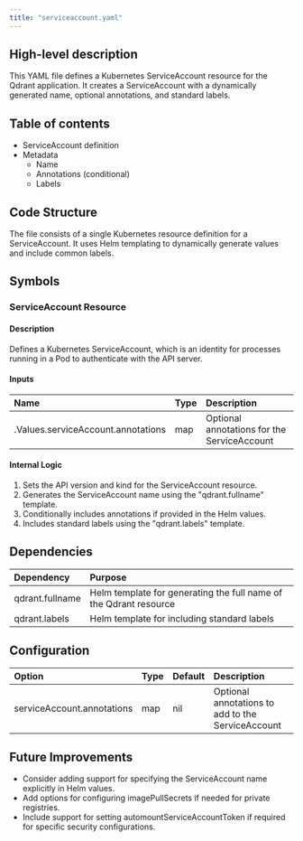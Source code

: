 ```yaml
---
title: "serviceaccount.yaml"
---
```


## High-level description
This YAML file defines a Kubernetes ServiceAccount resource for the Qdrant application. It creates a ServiceAccount with a dynamically generated name, optional annotations, and standard labels.

## Table of contents
- ServiceAccount definition
- Metadata
  - Name
  - Annotations (conditional)
  - Labels

## Code Structure
The file consists of a single Kubernetes resource definition for a ServiceAccount. It uses Helm templating to dynamically generate values and include common labels.

## Symbols

### ServiceAccount Resource
#### Description
Defines a Kubernetes ServiceAccount, which is an identity for processes running in a Pod to authenticate with the API server.

#### Inputs
| Name | Type | Description |
|:-----|:-----|:------------|
| .Values.serviceAccount.annotations | map | Optional annotations for the ServiceAccount |

#### Internal Logic
1. Sets the API version and kind for the ServiceAccount resource.
2. Generates the ServiceAccount name using the "qdrant.fullname" template.
3. Conditionally includes annotations if provided in the Helm values.
4. Includes standard labels using the "qdrant.labels" template.

## Dependencies
| Dependency | Purpose |
|:-----------|:--------|
| qdrant.fullname | Helm template for generating the full name of the Qdrant resource |
| qdrant.labels | Helm template for including standard labels |

## Configuration
| Option | Type | Default | Description |
|:-------|:-----|:--------|:------------|
| serviceAccount.annotations | map | nil | Optional annotations to add to the ServiceAccount |

## Future Improvements
- Consider adding support for specifying the ServiceAccount name explicitly in Helm values.
- Add options for configuring imagePullSecrets if needed for private registries.
- Include support for setting automountServiceAccountToken if required for specific security configurations.